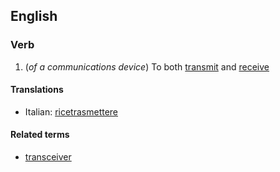 ==English==

===Verb===
{{en-verb|transseiv|ing}}

#(''of a communications device'') To both [[transmit]] and [[receive]]

====Translations====
{{top}}
*Italian: [[ricetrasmettere]]
{{mid}}

{{bottom}}

====Related terms====
*[[transceiver]]